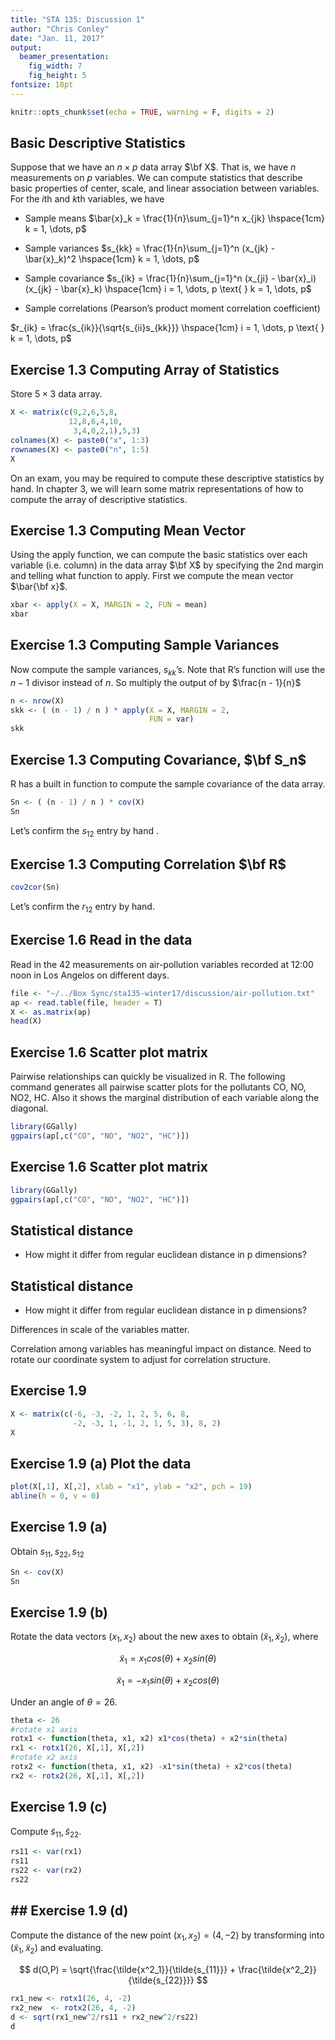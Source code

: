 ```yaml
---
title: "STA 135: Discussion 1"
author: "Chris Conley"
date: "Jan. 11, 2017"
output:
  beamer_presentation:
    fig_width: 7
    fig_height: 5
fontsize: 10pt
---
```


```r
knitr::opts_chunk$set(echo = TRUE, warning = F, digits = 2)
```

## Basic Descriptive Statistics

Suppose that we have an $n\times p$ data array $\bf X$. That is, we have $n$ measurements on $p$ variables. We can compute statistics that describe basic properties of center, scale, and linear association between variables. For the $i$th and $k$th variables, we have

- Sample means $\bar{x}_k = \frac{1}{n}\sum_{j=1}^n x_{jk} \hspace{1cm} k = 1, \dots, p$

- Sample variances $s_{kk} = \frac{1}{n}\sum_{j=1}^n (x_{jk} - \bar{x}_k)^2 \hspace{1cm} k = 1, \dots, p$

- Sample covariance $s_{ik} = \frac{1}{n}\sum_{j=1}^n (x_{ji} - \bar{x}_i)(x_{jk} - \bar{x}_k) \hspace{1cm} i  = 1, \dots, p \text{    } k = 1, \dots, p$

- Sample correlations (Pearson's product moment correlation coefficient) 

$r_{ik} = \frac{s_{ik}}{\sqrt{s_{ii}s_{kk}}} \hspace{1cm} i  = 1, \dots, p \text{    } k = 1, \dots, p$

## Exercise 1.3 Computing Array of Statistics

Store $5 \times 3$ data array. 

```r
X <- matrix(c(9,2,6,5,8,
             12,8,6,4,10,
              3,4,0,2,1),5,3)
colnames(X) <- paste0("x", 1:3)
rownames(X) <- paste0("n", 1:5)
X
```


On an exam, you may be required to compute these descriptive statistics by hand. In chapter 3, we will learn some matrix representations of how to compute the array of descriptive statistics. 

## Exercise 1.3 Computing Mean Vector

Using the apply function, we can compute the basic statistics over each variable (i.e. column) in the data array $\bf X$ by specifying the 2nd margin and telling what function to apply. First we compute the mean vector $\bar{\bf x}$.   


```r
xbar <- apply(X = X, MARGIN = 2, FUN = mean)
xbar
```


## Exercise 1.3 Computing Sample Variances 

Now compute the sample variances, $s_{kk}$'s. Note that R's \texttt{var} function will use the $n - 1$ divisor instead of $n$. So multiply the output of \texttt{var} by $\frac{n - 1}{n}$

```r
n <- nrow(X)
skk <- ( (n - 1) / n ) * apply(X = X, MARGIN = 2, 
                               FUN = var)
skk
```


## Exercise 1.3 Computing Covariance, $\bf S_n$

R has a built in function to compute the sample covariance of the data array. 

```r
Sn <- ( (n - 1) / n ) * cov(X)
Sn
```

Let's confirm the $s_{12}$ entry by hand . 


## Exercise 1.3 Computing Correlation $\bf R$

```r
cov2cor(Sn)
```

Let's confirm the $r_{12}$ entry by hand. 

## Exercise 1.6 Read in the data

Read in the 42 measurements on air-pollution variables recorded at 12:00 noon in Los Angelos on different days. 

```r
file <- "~/../Box Sync/sta135-winter17/discussion/air-pollution.txt"
ap <- read.table(file, header = T)
X <- as.matrix(ap)
head(X)
```

## Exercise 1.6 Scatter plot matrix

Pairwise relationships can quickly be visualized in R. The following command generates all pairwise scatter plots for the pollutants CO, NO, NO2, HC. Also it shows the marginal distribution of each variable along the diagonal. 
```r
library(GGally)
ggpairs(ap[,c("CO", "NO", "NO2", "HC")])
```

## Exercise 1.6 Scatter plot matrix

```r
library(GGally)
ggpairs(ap[,c("CO", "NO", "NO2", "HC")])
```


## Statistical distance

- How might it differ from regular euclidean distance in p dimensions? 

## Statistical distance

- How might it differ from regular euclidean distance in p dimensions? 

Differences in scale of the variables matter. 

Correlation among variables has meaningful impact on distance. Need to rotate our coordinate system to adjust for correlation structure. 

## Exercise 1.9 

```r
X <- matrix(c(-6, -3, -2, 1, 2, 5, 6, 8,
              -2, -3, 1, -1, 2, 1, 5, 3), 8, 2)
X
```



## Exercise 1.9 (a) Plot the data

```r

plot(X[,1], X[,2], xlab = "x1", ylab = "x2", pch = 19)
abline(h = 0, v = 0)
```

## Exercise 1.9 (a)

Obtain $s_{11}, s_{22}, s_{12}$

```r
Sn <- cov(X)
Sn
```


## Exercise 1.9 (b)

Rotate the data vectors $(x_1, x_2)$ about the new axes to obtain ($\tilde x_1, \tilde x_2$), where 

$$
\tilde x_1 = x_1 cos(\theta) + x_2 sin(\theta)
$$

$$
\tilde x_1 = -x_1 sin(\theta) + x_2 cos(\theta)
$$


Under an angle of $\theta = 26$. 

```r
theta <- 26
#rotate x1 axis
rotx1 <- function(theta, x1, x2) x1*cos(theta) + x2*sin(theta) 
rx1 <- rotx1(26, X[,1], X[,2])
#rotate x2 axis
rotx2 <- function(theta, x1, x2) -x1*sin(theta) + x2*cos(theta) 
rx2 <- rotx2(26, X[,1], X[,2])
```

## Exercise 1.9 (c)

Compute $\tilde s_{11}, \tilde s_{22}$. 

```r
rs11 <- var(rx1)
rs11
rs22 <- var(rx2)
rs22
```

## ## Exercise 1.9 (d)

Compute the distance of the new point $(x_1, x_2) = (4,-2)$ by transforming into $(\tilde x_1, \tilde x_2)$ and evaluating. 

$$
d(O,P) = \sqrt{\frac{\tilde{x^2_1}}{\tilde{s_{11}}} + \frac{\tilde{x^2_2}}{\tilde{s_{22}}}}
$$


```r
rx1_new <- rotx1(26, 4, -2)
rx2_new  <- rotx2(26, 4, -2)
d <- sqrt(rx1_new^2/rs11 + rx2_new^2/rs22)
d
```

